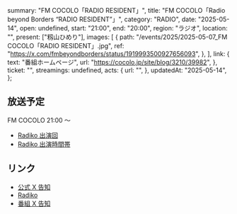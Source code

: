  summary: "FM COCOLO「RADIO RESIDENT」",
  title: "FM COCOLO「Radio beyond Borders “RADIO RESIDENT”」",
  category: "RADIO",
  date: "2025-05-14",
  open: undefined,
  start: "21:00",
  end: "20:00",
  region: "ラジオ",
  location: "",
  present: ["籾山ひめり"],
  images: [
    {
      path: "/events/2025/2025-05-07_FM COCOLO「RADIO RESIDENT」.jpg",
      ref: "https://x.com/fmbeyondborders/status/1919993500927656093",
    },
  ],
  link: {
    text: "番組ホームページ",
    url: "https://cocolo.jp/site/blog/3210/39982",
  },
  ticket: "",
  streamings: undefined,
  acts: {
    url: "",
  },
  updatedAt: "2025-05-14",
};

## 放送予定

FM COCOLO 21:00 〜

- [Radiko 出演回](https://radiko.jp/share/?sid=CCL&t=20250514210000)
- [Radiko 出演時間帯](https://radiko.jp/share/?sid=CCL&t=20250514213025)

## リンク

- [公式 X 告知](https://x.com/takanenofficial/status/1920040914128380249)
- [Radiko](https://radiko.jp/share/?sid=CCL&t=20250514210000)
- [番組 X 告知](https://x.com/fmbeyondborders/status/1919993500927656093)
